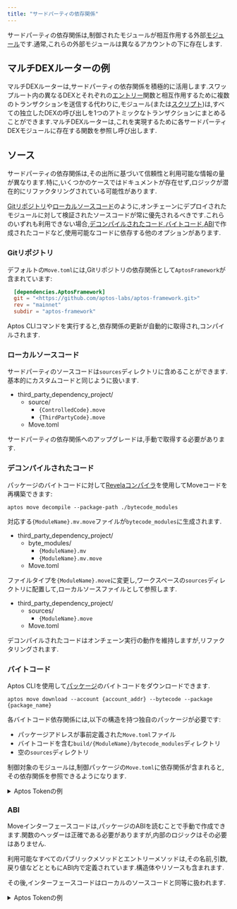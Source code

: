 ```yaml
---
title: "サードパーティの依存関係"
---
```


サードパーティの依存関係は,制御されたモジュールが相互作用する外部[モジュール](/ja/build/smart-contracts/book/modules-and-scripts)です.通常,これらの外部モジュールは異なるアカウントの下に存在します.






## マルチDEXルーターの例

マルチDEXルーターは,サードパーティの依存関係を積極的に活用します.スワップルート内の異なるDEXとそれぞれの[エントリー](/ja/build/smart-contracts/book/functions.mdx#entry-modifier)関数と相互作用するために複数のトランザクションを送信する代わりに,モジュール(または[スクリプト](/ja/build/smart-contracts/book/modules-and-scripts.mdx#scripts))は,すべての独立したDEXの呼び出しを1つのアトミックなトランザクションにまとめることができます.マルチDEXルーターは,これを実現するために各サードパーティDEXモジュールに存在する関数を参照し呼び出します.

## ソース

サードパーティの依存関係は,その出所に基づいて信頼性と利用可能な情報の量が異なります.特に,いくつかのケースではドキュメントが存在せず,ロジックが潜在的にリファクタリングされている可能性があります.

[Gitリポジトリ](#git-repository)や[ローカルソースコード](#local-source-code)のように,オンチェーンにデプロイされたモジュールに対して検証されたソースコードが常に優先されるべきです.これらのいずれも利用できない場合,[デコンパイルされたコード](#decompiled-code),[バイトコード](#bytecode),[ABI](#abi)で作成されたコードなど,使用可能なコードに依存する他のオプションがあります.

### Gitリポジトリ

デフォルトの`Move.toml`には,Gitリポジトリの依存関係として`AptosFramework`が含まれています:

```toml filename="Move.toml"
  [dependencies.AptosFramework]
  git = "<https://github.com/aptos-labs/aptos-framework.git>"
  rev = "mainnet"
  subdir = "aptos-framework"
```

Aptos CLIコマンドを実行すると,依存関係の更新が自動的に取得され,コンパイルされます.

### ローカルソースコード

サードパーティのソースコードは`sources`ディレクトリに含めることができます.基本的にカスタムコードと同じように扱います.



<FileTree>

- third_party_dependency_project/
  - source/
    - `{ControlledCode}.move`
    - `{ThirdPartyCode}.move`
  - Move.toml

</FileTree>



<Aside type="caution" emoji="⚠️">
  サードパーティの依存関係へのアップグレードは,手動で取得する必要があります.
</Aside>

### デコンパイルされたコード

パッケージのバイトコードに対して[Revelaコンパイラ](https://aptoslabs.medium.com/move-revealed-the-revela-decompiler-b206eaf48b45#27ad)を使用してMoveコードを再構築できます:

```shellscript filename="Terminal"
aptos move decompile --package-path ./bytecode_modules
```

対応する`{ModuleName}.mv.move`ファイルが`bytecode_modules`に生成されます.



<FileTree>

- third_party_dependency_project/
  - byte_modules/
    - `{ModuleName}.mv`
    - `{ModuleName}.mv.move`
  - Move.toml

</FileTree>



ファイルタイプを`{ModuleName}.move`に変更し,ワークスペースの`sources`ディレクトリに配置して,ローカルソースファイルとして参照します.



<FileTree>

- third_party_dependency_project/
  - sources/
    - `{ModuleName}.move`
  - Move.toml

</FileTree>



<Aside type="note" emoji="ℹ️">
  デコンパイルされたコードはオンチェーン実行の動作を維持しますが,リファクタリングされます.
</Aside>

### バイトコード

Aptos CLIを使用して[パッケージ](/ja/build/smart-contracts/book/packages)のバイトコードをダウンロードできます.

```shellscript filename="Terminal"
aptos move download --account {account_addr} --bytecode --package {package_name}
```

各バイトコード依存関係には,以下の構造を持つ独自のパッケージが必要です:

- パッケージアドレスが事前定義された`Move.toml`ファイル
- バイトコードを含む`build/{ModuleName}/bytecode_modules`ディレクトリ
- 空の`sources`ディレクトリ

制御対象のモジュールは,制御パッケージの`Move.toml`に依存関係が含まれると,その依存関係を参照できるようになります.

<details>
  <summary>Aptos Tokenの例</summary>

  制御された`invoking_code.move`モジュールは,外部の`aptos_token`モジュールと相互作用します:

  ```move filename="invoking_code.move"
  module invoker::invoking_code {
      use aptos_token_objects_addr::aptos_token;

      public entry fun wrapper_add_property(): u64 {
          aptos_token::add_property(...);
      }
  }
  ```

  以下のコマンドは,必要な[AptosTokenObjectsパッケージ](https://explorer.aptoslabs.com/account/0x4/modules/code/aptos_token/mint?network=mainnet)のバイトコードをメインネットから取得します.

  ```shellscript filename="Terminal"
  aptos move download --account 0x4 \
  --bytecode --package AptosTokenObjects \
  --output-dir ./aptos_token_bytecode_output/
  ```

<FileTree>

- invoking_code/
  - aptos_token_bytecode_output/
    - byte_modules/
      - aptos_token.mv
  - sources/
    - invoking_code.move
  - Move.toml

</FileTree>

  `aptos_token`の依存関係パッケージの構造と内容は以下の通りです:

<FileTree>

- aptos_token_objects_addr/
  - build/
    - aptos_token/
      - bytecode_modules/
        - aptos_token.mv
  - sources/
    - ...
  - Move.toml
- invoking_code/
  - aptos_token_bytecode_output/
    - byte_modules/
      - aptos_token.mv
      - aptos_token.mv.move
      - ...
  - sources/
    - invoking_code.move
  - Move.toml

</FileTree>

  ```toml filename="aptos_token_objects_addr/Move.toml"
  [package]
  name = "aptos_token"
  version = "0.0.0"
  [addresses]
  aptos_token_module_addr = "0x4"
  ```

  制御された`invoking_code.move`モジュールの依存関係リストには,コンパイルを可能にするバイトコードパッケージへのローカル参照が含まれます.

  ```toml filename="invoking_code/Move.toml"
  [package]
  name = "invoking_code"
  [addresses]
  invoker = "_"
  [dependencies]
  aptos_token = { local = "../aptos_token_objects_addr" }
  ```
</details>

### ABI

Moveインターフェースコードは,パッケージのABIを読むことで手動で作成できます.関数のヘッダーは正確である必要がありますが,内部のロジックはその必要はありません.

<Aside type="note" emoji="ℹ️">
  利用可能なすべてのパブリックメソッドとエントリーメソッドは,その名前,引数,戻り値などとともにABI内で定義されています.構造体やリソースも含まれます.
</Aside>

その後,インターフェースコードはローカルのソースコードと同等に扱われます.

<details>
  <summary>Aptos Tokenの例</summary>

  以下は[Aptos Explorer](https://explorer.aptoslabs.com/account/0x0000000000000000000000000000000000000000000000000000000000000004/modules/code/aptos_token?network=mainnet#:~\:text=1114-,ABI,-%7B)から取得した`AptosTokenObjects` ABIの一部です:

  ```json
  {
  "address": "0x4",
  "name": "aptos_token",
  "friends": [],
  "exposed_functions": [
      {
      "name": "add_property",
      "visibility": "public",
      "is_entry": true,
      "is_view": false,
      "generic_type_params": [
          {
          "constraints": [
              "key"
          ]
          }
      ],
      "params": [
          "&signer",
          "0x1::object::Object<T0>",
          "0x1::string::String",
          "0x1::string::String",
          "vector<u8>"
      ],
      "return": []
      },
      ...
  ]
  }
  ```

  インターフェースのMoveファイルは手動で記述でき,ソースファイルとして扱うことができます.以下のような形になります:

  ```move
  module 0x4::aptos_token {
      // ...
      public entry fun add_property<T: key>(
          creator: &signer,
          token: Object<T>,
          key: String,
          type: String,
          value: vector<u8>,
      ) acquires AptosCollection, AptosToken {
          abort 0
      }
  }
  ```

<FileTree>

- third_party_dependency_project/
  - source/
    - `{ControlledCode}.move`
    - aptos_token.move
  - Move.toml

</FileTree>
</details>
